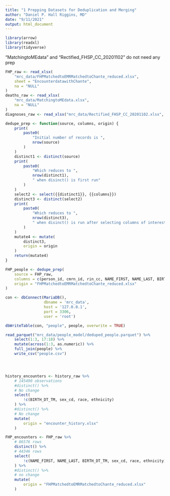 ```yaml
---
title: "1 Prepping Datasets for Deduplication and Merging"
author: "Daniel P. Hall Riggins, MD"
date: "9/11/2021"
output: html_document
---
```


```r
library(arrow)
library(readxl)
library(tidyverse)

```

"MatchingtoMEdata" and "Rectified_FHSP_CC_20201102" do not need any prep

```r
FHP_raw <- read_xlsx(
    "mrc_data/FHPMatchedtoEMRMatchedtoChante_reduced.xlsx",
    sheet = "EncounterdatawithChante",
    na = "NULL"
)
deaths_raw <- read_xlsx(
    "mrc_data/MatchingtoMEdata.xlsx", 
    na = "NULL"
)
diagnoses_raw <- read_xlsx("mrc_data/Rectified_FHSP_CC_20201102.xlsx", col_types = c("numeric", "text"))
```

```r
dedupe_prep <- function(source, columns, origin) {
    print(
        paste0(
            "Initial number of records is ",
            nrow(source)
        )
    )
    distinct1 <- distinct(source)
    print(
        paste0(
            "Which reduces to ",
            nrow(distinct1),
            " when disinct() is first run"
        )
    )
    select2 <- select({{distinct1}}, {{columns}})
    distinct3 <- distinct(select2)
    print(
        paste0(
            "Which reduces to ",
            nrow(distinct3),
            " when disinct() is run after selecting columns of interest"
        )
    )
    mutate4 <- mutate(
        distinct3,
        origin = origin
    )
    return(mutate4)
}
```


```r
FHP_people <- dedupe_prep(
    source = FHP_raw,
    columns = c(person_id, cmrn_id, rin_cc, NAME_FIRST, NAME_LAST, BIRTH_DT_TM, sex_cd, race, ethnicity),
    origin = "FHPMatchedtoEMRMatchedtoChante_reduced.xlsx"
)

```



```r
con <- dbConnect(MariaDB(),
                 dbname = 'mrc_data',
                 host = '127.0.0.1',
                 port = 3306,
                 user = 'root')

dbWriteTable(con, "people", people, overwrite = TRUE)
```
```r
read_parquet("mrc_data/people_model/deduped_people.parquet") %>%
    select(1:3, 17:18) %>%
    mutate(across(1:3, as.numeric)) %>%
    full_join(people) %>%
    write_csv("people.csv")





```


```r

history_encounters <- history_raw %>%
    # 145490 observations
    #distinct() %>%
    # No change
    select(
        !c(BIRTH_DT_TM, sex_cd, race, ethnicity)
    ) %>%
    #distinct() %>%
    # No change
    mutate(
        origin = "encounter_history.xlsx"
    )

FHP_encounters <- FHP_raw %>%
    # 86576 rows
    distinct() %>%
    # 44346 rows
    select(
        !c(NAME_FIRST, NAME_LAST, BIRTH_DT_TM, sex_cd, race, ethnicity)
    ) %>%
    #distinct() %>%
    # no change
    mutate(
        origin = "FHPMatchedtoEMRMatchedtoChante_reduced.xlsx"
    )


```






